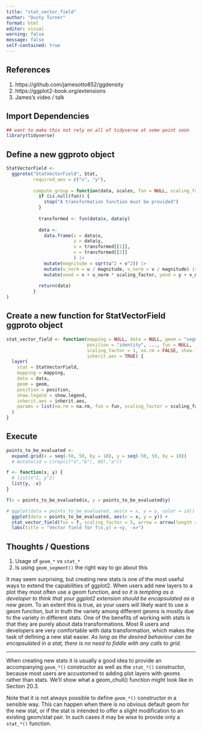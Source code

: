 ```yaml
---
title: "stat_vector_field"
author: "Dusty Turner"
format: html
editor: visual
warning: false
message: false
self-contained: true
---
```


## References

1)  https://github.com/jamesotto852/ggdensity
2)  https://ggplot2-book.org/extensions
3)  James's video / talk

## Import Dependencies

```r
## want to make this not rely on all of tidyverse at some point soon
library(tidyverse)
```

## Define a new ggproto object

```r
StatVectorField <- 
  ggproto("StatVectorField", Stat,
          required_aes = c("x", "y"),
                           
          compute_group = function(data, scales, fun = NULL, scaling_factor = 1,...) {
            if (is.null(fun)) {
              stop("A transformation function must be provided")
            }
            
            transformed <- fun(data$x, data$y)
            
            data <-
              data.frame(x = data$x,
                         y = data$y,
                         u = transformed[[1]],
                         v = transformed[[2]]
                         ) |> 
              mutate(magnitude = sqrt(u^2 + v^2)) |>
              mutate(u_norm = u / magnitude, v_norm = v / magnitude) |>
              mutate(xend = x + u_norm * scaling_factor, yend = y + v_norm * scaling_factor)
            
            return(data)
          }
)
```

## Create a new function for StatVectorField ggproto object

```r
stat_vector_field <- function(mapping = NULL, data = NULL, geom = "segment", 
                              position = "identity", ..., fun = NULL, 
                              scaling_factor = 1, na.rm = FALSE, show.legend = NA, 
                              inherit.aes = TRUE) {
  layer(
    stat = StatVectorField, 
    mapping = mapping, 
    data = data, 
    geom = geom, 
    position = position, 
    show.legend = show.legend, 
    inherit.aes = inherit.aes, 
    params = list(na.rm = na.rm, fun = fun, scaling_factor = scaling_factor, ...)
  )
}
```

## Execute

```r
points_to_be_evaluated <- 
  expand.grid(x = seq(-50, 50, by = 10), y = seq(-50, 50, by = 10)) 
  # mutate(id = c(rep(c("a","b"), 60),"a"))

f <- function(x, y) {
  # list(x^2, y^2)
  list(y, -x)
}

f(x = points_to_be_evaluated$x, y = points_to_be_evaluated$y)

# ggplot(data = points_to_be_evaluated, aes(x = x, y = y, color = id)) +
  ggplot(data = points_to_be_evaluated, aes(x = x, y = y)) +
  stat_vector_field(fun = f, scaling_factor = 5, arrow = arrow(length = unit(1, "mm"))) +
  labs(title = "Vector field for f(x,y) = <y, -x>") 
```

## Thoughts / Questions

1)  Usage of `geom_*` vs `stat_*`
2)  Is using `geom_segment()` the right way to go about this

It may seem surprising, but creating new stats is one of the most useful ways to extend the capabilities of ggplot2. When users add new layers to a plot they most often use a geom function, and *so it is tempting as a developer to think that your ggplot2 extension should be encapsulated as a new geom*. To an extent this is true, as your users will likely want to use a geom function, but in truth the variety among different geoms is mostly due to the variety in different stats. One of the benefits of working with stats is that they are purely about data transformations. Most R users and developers are very comfortable with data transformation, which makes the task of defining a new stat easier. *As long as the desired behaviour can be encapsulated in a stat, there is no need to fiddle with any calls to grid*.

------------------------------------------------------------------------

When creating new stats it is usually a good idea to provide an accompanying `geom_*()` constructor as well as the `stat_*()` constructor, because most users are accustomed to adding plot layers with geoms rather than stats. We'll show what a geom_chull() function might look like in Section 20.3.

Note that it is not always possible to define `geom_*()` constructor in a sensible way. This can happen when there is no obvious default geom for the new stat, or if the stat is intended to offer a slight modification to an existing geom/stat pair. In such cases it may be wise to provide only a `stat_*()` function.
